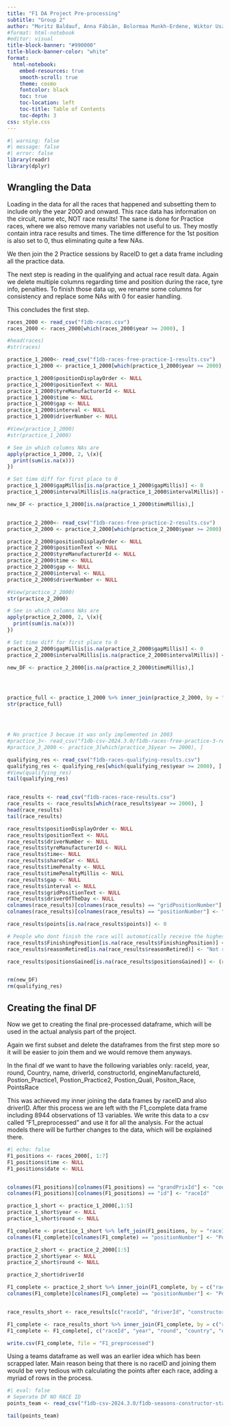 ```yaml
---
title: "F1 DA Project Pre-processing"
subtitle: "Group 2"
author: "Moritz Baldauf, Anna Fábián, Bolormaa Munkh-Erdene, Wiktor Uszko, Christian Vorhauser"
#format: html-notebook
#editor: visual
title-block-banner: "#990000"
title-block-banner-color: "white"
format: 
  html-notebook:
    embed-resources: true
    smooth-scroll: true
    theme: cosmo
    fontcolor: black
    toc: true
    toc-location: left
    toc-title: Table of Contents
    toc-depth: 3
css: style.css
---
```


```r
#| warning: false
#| message: false
#| error: false
library(readr)
library(dplyr)
```

## Wrangling the Data

Loading in the data for all the races that happened and subsetting them to include only the year 2000 and onward. This race data has information on the circuit, name etc, NOT race results! The same is done for Practice races, where we also remove many variables not useful to us. They mostly contain intra race results and times.
The time difference for the 1st position is also set to 0, thus eliminating quite a few NAs.

We then join the 2 Practice sessions by RaceID to get a data frame including all the practice data. 

The next step is reading in the qualifying and actual race result data. Again we delete multiple columns regarding time and position during the race, tyre info, penalties.
To finish those data up, we rename some columns for consistency and replace some NAs with 0 for easier handling. 

This concludes the first step.
```r
races_2000 <- read_csv("f1db-races.csv")
races_2000 <- races_2000[which(races_2000$year >= 2000), ]

#head(races)
#str(races)

practice_1_2000<- read_csv("f1db-races-free-practice-1-results.csv")
practice_1_2000 <- practice_1_2000[which(practice_1_2000$year >= 2000), ]

practice_1_2000$positionDisplayOrder <- NULL
practice_1_2000$positionText <- NULL
practice_1_2000$tyreManufacturerId <- NULL
practice_1_2000$time <- NULL
practice_1_2000$gap <- NULL
practice_1_2000$interval <- NULL
practice_1_2000$driverNumber <- NULL

#View(practice_1_2000)
#str(practice_1_2000)

# See in which columns NAs are
apply(practice_1_2000, 2, \(x){
  print(sum(is.na(x)))
})

# Set time diff for first place to 0 
practice_1_2000$gapMillis[is.na(practice_1_2000$gapMillis)] <- 0
practice_1_2000$intervalMillis[is.na(practice_1_2000$intervalMillis)] <- 0

new_DF <- practice_1_2000[is.na(practice_1_2000$timeMillis),]


practice_2_2000<- read_csv("f1db-races-free-practice-2-results.csv")
practice_2_2000 <- practice_2_2000[which(practice_2_2000$year >= 2000), ]

practice_2_2000$positionDisplayOrder <- NULL
practice_2_2000$positionText <- NULL
practice_2_2000$tyreManufacturerId <- NULL
practice_2_2000$time <- NULL
practice_2_2000$gap <- NULL
practice_2_2000$interval <- NULL
practice_2_2000$driverNumber <- NULL

#View(practice_2_2000)
str(practice_2_2000)

# See in which columns NAs are
apply(practice_2_2000, 2, \(x){
  print(sum(is.na(x)))
})

# Set time diff for first place to 0 
practice_2_2000$gapMillis[is.na(practice_2_2000$gapMillis)] <- 0
practice_2_2000$intervalMillis[is.na(practice_2_2000$intervalMillis)] <- 0

new_DF <- practice_2_2000[is.na(practice_2_2000$timeMillis),]




practice_full <- practice_1_2000 %>% inner_join(practice_2_2000, by = "raceId")
str(practice_full)




# No practice 3 becaue it was only implemented in 2003
#practice_3<- read_csv("f1db-csv-2024.3.0/f1db-races-free-practice-3-results.csv")
#practice_3_2000 <- practice_3[which(practice_3$year >= 2000), ]

qualifying_res <- read_csv("f1db-races-qualifying-results.csv")
qualifying_res <- qualifying_res[which(qualifying_res$year >= 2000), ]
#View(qualifying_res)
tail(qualifying_res)


race_results <- read_csv("f1db-races-race-results.csv")
race_results <- race_results[which(race_results$year >= 2000), ]
head(race_results)
tail(race_results)

race_results$positionDisplayOrder <- NULL
race_results$positionText <- NULL
race_results$driverNumber <- NULL
race_results$tyreManufacturerId <- NULL
race_results$time<- NULL
race_results$sharedCar <- NULL
race_results$timePenalty <- NULL
race_results$timePenaltyMillis <- NULL
race_results$gap <- NULL
race_results$interval <- NULL
race_results$gridPositionText <- NULL
race_results$driverOfTheDay <- NULL
colnames(race_results)[colnames(race_results) == "gridPositionNumber"] <- "StartingPosition"
colnames(race_results)[colnames(race_results) == "positionNumber"] <- "FinishingPosition"

race_results$points[is.na(race_results$points)] <- 0

# People who dont finish the race will automatically receive the highest possible position 
race_results$FinishingPosition[is.na(race_results$FinishingPosition)] <- 24
race_results$reasonRetired[is.na(race_results$reasonRetired)] <- "Not retired"

race_results$positionsGained[is.na(race_results$positionsGained)] <- (race_results$FinishingPosition[is.na(race_results$positionsGained)] - race_results$StartingPosition[is.na(race_results$positionsGained)]) * (-1)


rm(new_DF)
rm(qualifying_res)
```

## Creating the final DF

Now we get to creating the final pre-processed dataframe, which will be used in the actual analysis part of the project.

Again we first subset and delete the dataframes from the first step more so it will be easier to join them and we would remove them anyways.

In the final df we want to have the following variables only:
raceId, year, round, Country, name,  driverId, constructorId, engineManufactureId, Postion_Practice1, Postion_Practice2, Postion_Quali, Positon_Race, PointsRace

This was achieved my inner joining the data frames by raceID and also driverID. After this process we are left with the F1_complete data frame including 8944 observations of 13 variables. We write this data to a csv called "F1_preprocessed" and use it for all the analysis. For the actual models there will be further changes to the data, which will be explained there.

```r
#| echo: false
F1_positions <- races_2000[, 1:7]
F1_positions$time <- NULL
F1_positions$date <- NULL


colnames(F1_positions)[colnames(F1_positions) == "grandPrixId"] <- "country"
colnames(F1_positions)[colnames(F1_positions) == "id"] <- "raceId"

practice_1_short <- practice_1_2000[,1:5]
practice_1_short$year <- NULL
practice_1_short$round <- NULL

F1_complete <- practice_1_short %>% left_join(F1_positions, by = "raceId")
colnames(F1_complete)[colnames(F1_complete) == "positionNumber"] <- "PositionPractice1"

practice_2_short <- practice_2_2000[1:5]
practice_2_short$year <- NULL
practice_2_short$round <- NULL

practice_2_short$driverId

F1_complete <- practice_2_short %>% inner_join(F1_complete, by = c("raceId", "driverId"))
colnames(F1_complete)[colnames(F1_complete) == "positionNumber"] <- "PositionPractice2"


race_results_short <- race_results[c("raceId", "driverId", "constructorId", "engineManufacturerId", "FinishingPosition", "StartingPosition", "points")]

F1_complete <- race_results_short %>% inner_join(F1_complete, by = c("raceId", "driverId"))
F1_complete <- F1_complete[, c("raceId", "year", "round", "country", "officialName", "driverId", "constructorId", "engineManufacturerId", "PositionPractice1", "PositionPractice2", "StartingPosition", "FinishingPosition", "points")]

write.csv(F1_complete, file = "F1_preprocessed")

```

Using a teams dataframe as well was an earlier idea which has been scrapped later. Main reason being that there is no raceID and joining them would be very tedious with calculating the points after each race, adding a myriad of rows in the process.
```r
#| eval: false
# Seperate DF NO RACE ID
points_team <- read_csv("f1db-csv-2024.3.0/f1db-seasons-constructor-standings.csv")

tail(points_team)
```
